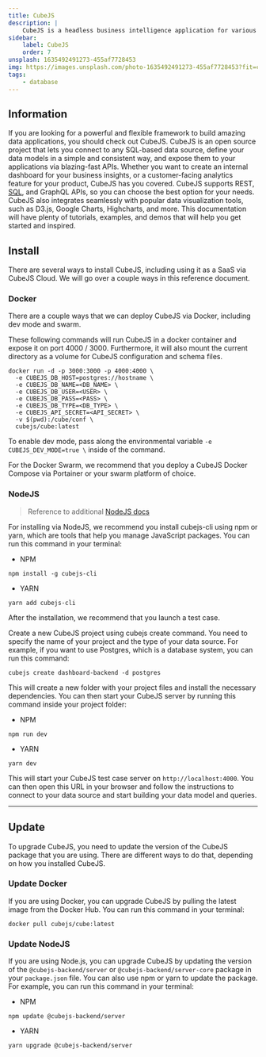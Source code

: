 ```yaml
---
title: CubeJS
description: |
    CubeJS is a headless business intelligence application for various forms of data, including SQL, Mongo and Snowflake. CubeJS can be extended to external data warehouses, such as, Google BigQuery, Amazon Athena and Presto.
sidebar:
    label: CubeJS
    order: 7
unsplash: 1635492491273-455af7728453
img: https://images.unsplash.com/photo-1635492491273-455af7728453?fit=crop&w=1400&h=700&q=75
tags:
    - database
---
```


## Information

If you are looking for a powerful and flexible framework to build amazing data applications, you should check out CubeJS.
CubeJS is an open source project that lets you connect to any SQL-based data source, define your data models in a simple and consistent way, and expose them to your applications via blazing-fast APIs.
Whether you want to create an internal dashboard for your business insights, or a customer-facing analytics feature for your product, CubeJS has you covered.
CubeJS supports REST, [SQL](https://kbve.com/application/sql), and GraphQL APIs, so you can choose the best option for your needs.
CubeJS also integrates seamlessly with popular data visualization tools, such as D3.js, Google Charts, Highcharts, and more.
This documentation will have plenty of tutorials, examples, and demos that will help you get started and inspired.

## Install

There are several ways to install CubeJS, including using it as a SaaS via CubeJS Cloud.
We will go over a couple ways in this reference document.

### Docker

There are a couple ways that we can deploy CubeJS via Docker, including dev mode and swarm.

These following commands will run CubeJS in a docker container and expose it on port 4000 / 3000.
Furthermore, it will also mount the current directory as a volume for CubeJS configuration and schema files.

```shell
docker run -d -p 3000:3000 -p 4000:4000 \
  -e CUBEJS_DB_HOST=postgres://hostname \
  -e CUBEJS_DB_NAME=<DB_NAME> \
  -e CUBEJS_DB_USER=<USER> \
  -e CUBEJS_DB_PASS=<PASS> \
  -e CUBEJS_DB_TYPE=<DB_TYPE> \
  -e CUBEJS_API_SECRET=<API_SECRET> \
  -v $(pwd):/cube/conf \
  cubejs/cube:latest
```

To enable dev mode, pass along the environmental variable `-e CUBEJS_DEV_MODE=true \` inside of the command.

For the Docker Swarm, we recommend that you deploy a CubeJS Docker Compose via Portainer or your swarm platform of choice.

### NodeJS

> Reference to additional [NodeJS docs](https://kbve.com/application/javascript/#nodejs)

For installing via NodeJS, we recommend you install cubejs-cli using npm or yarn, which are tools that help you manage JavaScript packages. You can run this command in your terminal:

-   NPM

```shell
npm install -g cubejs-cli
```

-   YARN

```shell
yarn add cubejs-cli
```

After the installation, we recommend that you launch a test case.

Create a new CubeJS project using cubejs create command.
You need to specify the name of your project and the type of your data source.
For example, if you want to use Postgres, which is a database system, you can run this command:

```shell
cubejs create dashboard-backend -d postgres
```

This will create a new folder with your project files and install the necessary dependencies.
You can then start your CubeJS server by running this command inside your project folder:

-   NPM

```shell
npm run dev
```

-   YARN

```shell
yarn dev
```

This will start your CubeJS test case server on `http://localhost:4000`.
You can then open this URL in your browser and follow the instructions to connect to your data source and start building your data model and queries.

---

## Update

To upgrade CubeJS, you need to update the version of the CubeJS package that you are using.
There are different ways to do that, depending on how you installed CubeJS.

### Update Docker

If you are using Docker, you can upgrade CubeJS by pulling the latest image from the Docker Hub.
You can run this command in your terminal:

```shell
docker pull cubejs/cube:latest
```

### Update NodeJS

If you are using Node.js, you can upgrade CubeJS by updating the version of the `@cubejs-backend/server` or `@cubejs-backend/server-core` package in your `package.json` file.
You can also use npm or yarn to update the package. For example, you can run this command in your terminal:

-   NPM

```shell
npm update @cubejs-backend/server
```

-   YARN

```shell
yarn upgrade @cubejs-backend/server
```
